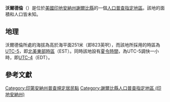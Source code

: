 {{noteTA
|G1=USState
|G2=地名
|G3=Unit
}}
{{Infobox settlement
|official_name            = 沃爾德倫
|native_name = Waldron
|settlement_type          = [[人口普查指定地區|人口普查指定地區]]
|image_skyline            = Shelby County Indiana Incorporated and Unincorporated areas Waldron Highlighted 1879568.svg
|imagesize                = 250px
|pushpin_map              = USA Indiana
|pushpin_label            = 沃爾德倫
|pushpin_label_position   = top
|pushpin_map_caption      = 沃爾德倫在印地安納州的位置
|subdivision_type         = [[世界政區索引|國家]]
|subdivision_type1        = [[美国州份|州份]]
|subdivision_type2        = [[印地安納州行政区划|縣]]
|subdivision_name         = [[美国|美国]]
|subdivision_name1        = [[印地安納州|印地安納州]]
|subdivision_name2        = [[謝爾比縣_(印地安納州)|謝爾比縣]]
|elevation_ft             = 823
|elevation_m              = 251
|area_total_km2           = 
|area_total_sq_mi         = 
|area_land_km2            = 
|area_land_sq_mi          = 
|area_water_km2           = 
|area_water_sq_mi         = 
|population_as_of         = 2010
|population_footnotes     = 
|population_total         = 
|population_metro         = 
|population_density_km2   = auto
|population_density_sq_mi = auto
|timezone                 = [[北美东部时区|北美东部时区]]
|utc_offset               = -5
|coordinates              = {{coord|39|27|13|N|85|40|01|W|display=inline,title}}
| coor_pinpoint           = 
| coordinates_footnotes   = 
|timezone_DST             = EDT
|utc_offset_DST           = -4
|postal_code_type         = [[美國郵區編號|郵區編號]]
|postal_code              = 46182
|area_code                = {{link-en|电话区号219|Area code 219|219}}
|blank_name = [[地名信息系统|GNIS ID]]
|blank_info = 445366<ref name="GNIS">{{cite gnis|445366|Waldron}}</ref>
}}
'''沃爾德倫'''（{{lang-en|Waldron}}）是位於[[美國|美國]][[印地安納州|印地安納州]][[謝爾比縣_(印地安納州)|謝爾比縣]]的一個[[人口普查指定地區|人口普查指定地區]]。該地的面積和人口皆未知。

== 地理 ==
沃爾德倫所處的海拔為高於海平面251米（即823英呎），而該地所採用的時區為[[UTC-5|UTC-5]]，即[[北美東部時區|北美東部時區]]（EST）。同時該地設有[[夏令時間|夏令時間]]，為UTC-5調快一小時，即[[UTC-4|UTC-4]]（EDT）。

== 參考文獻 ==
{{reflist}}

{{謝爾比縣 (印地安納州)}}

{{DEFAULTSORT:Waldron}}
[[Category:印第安納州普查規定居民點|Category:印第安納州普查規定居民點]]
[[Category:謝爾比縣人口普查指定地區_(印地安納州)|Category:謝爾比縣人口普查指定地區 (印地安納州)]]

{{Indiana-geo-stub}}